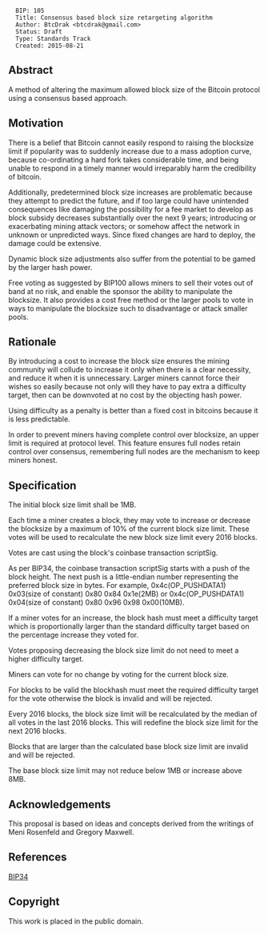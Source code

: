 <pre>
  BIP: 105
  Title: Consensus based block size retargeting algorithm
  Author: BtcDrak <btcdrak@gmail.com>
  Status: Draft
  Type: Standards Track
  Created: 2015-08-21
</pre>

==Abstract==

A method of altering the maximum allowed block size of the Bitcoin protocol 
using a consensus based approach.

==Motivation==

There is a belief that Bitcoin cannot easily respond to raising the 
blocksize limit if popularity was to suddenly increase due to a mass adoption 
curve, because co-ordinating a hard fork takes considerable time, and being 
unable to respond in a timely manner would irreparably harm the credibility of 
bitcoin.

Additionally, predetermined block size increases are problematic because they
attempt to predict the future, and if too large could have unintended 
consequences like damaging the possibility for a fee market to develop 
as block subsidy decreases substantially over the next 9 years; introducing 
or exacerbating mining attack vectors; or somehow affect the network in unknown
or unpredicted ways. Since fixed changes are hard to deploy, the damage could be
extensive.

Dynamic block size adjustments also suffer from the potential to be gamed by the
larger hash power.

Free voting as suggested by BIP100 allows miners to sell their votes out of band
at no risk, and enable the sponsor the ability to manipulate the blocksize. 
It also provides a cost free method or the larger pools to vote in ways to
manipulate the blocksize such to disadvantage or attack smaller pools.


==Rationale==

By introducing a cost to increase the block size ensures the mining community 
will collude to increase it only when there is a clear necessity, and reduce it
when it is unnecessary. Larger miners cannot force their wishes so easily
because not only will they have to pay extra a difficulty target, then can be
downvoted at no cost by the objecting hash power.

Using difficulty as a penalty is better than a fixed cost in bitcoins because it
is less predictable.

In order to prevent miners having complete control over blocksize, an upper
limit is required at protocol level. This feature ensures full nodes retain
control over consensus, remembering full nodes are the mechanism to keep miners
honest.


==Specification==

The initial block size limit shall be 1MB.

Each time a miner creates a block, they may vote to increase or decrease the
blocksize by a maximum of 10% of the current block size limit. These votes will 
be used to recalculate the new block size limit every 2016 blocks.

Votes are cast using the block's coinbase transaction scriptSig.

As per BIP34, the coinbase transaction scriptSig starts with a push of the block
height. The next push is a little-endian number representing the preferred block
size in bytes. For example, 0x4c(OP_PUSHDATA1) 0x03(size of constant) 0x80 0x84 0x1e(2MB)
or 0x4c(OP_PUSHDATA1) 0x04(size of constant) 0x80 0x96 0x98 0x00(10MB).

If a miner votes for an increase, the block hash must meet a difficulty target
which is proportionally larger than the standard difficulty target based on the
percentage increase they voted for.

Votes proposing decreasing the block size limit do not need to meet a higher 
difficulty target.

Miners can vote for no change by voting for the current block size.

For blocks to be valid the blockhash must meet the required difficulty target
for the vote otherwise the block is invalid and will be rejected.

Every 2016 blocks, the block size limit will be recalculated by the median of
all votes in the last 2016 blocks. This will redefine the block size limit for
the next 2016 blocks.

Blocks that are larger than the calculated base block size limit are invalid and
will be rejected.

The base block size limit may not reduce below 1MB or increase above 8MB.


==Acknowledgements==

This proposal is based on ideas and concepts derived from the writings of
Meni Rosenfeld and Gregory Maxwell.


==References==

[[bip-0034.mediawiki|BIP34]]

==Copyright==

This work is placed in the public domain.
